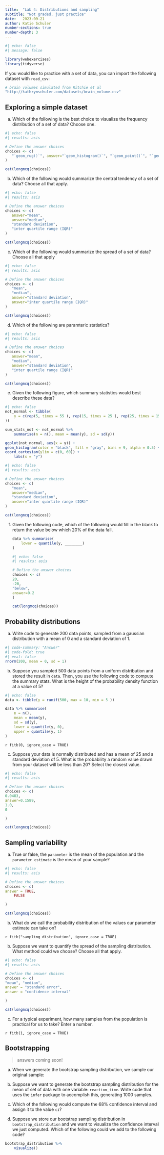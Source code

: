 ```yaml
---
title:  "Lab 4: Distributions and sampling"
subtitle: "Not graded, just practice"
date:   2023-09-21
author: Katie Schuler
number-sections: true
number-depth: 3
---
```


```r
#| echo: false
#| message: false

library(webexercises)
library(tidyverse)
```

If you would like to practice with a set of data, you can import the following dataset with `read_csv`: 

```r
# brain volumes simulated from Ritchie et al
"http://kathrynschuler.com/datasets/brain_volume.csv"
```

## Exploring a simple dataset 

(a) Which of the following is the best choice to visualize the frequency distribution of a set of data? Choose one.


```r
#| echo: false
#| results: asis

# Define the answer choices
choices <- c(
   "`geom_rug()`", answer="`geom_histogram()`", "`geom_point()`", "`geom_smooth()`"
)

cat(longmcq(choices))
```

(b) Which of the following would summarize the central tendency of a set of data? Choose all that apply.

```r
#| echo: false
#| results: asis

# Define the answer choices
choices <- c(
   answer="mean", 
   answer="median", 
   "standard deviation",
   "inter quartile range (IQR)"
)

cat(longmcq(choices))
```

(c) Which of the following would summarize the spread of a set of data? Choose all that apply

```r
#| echo: false
#| results: asis

# Define the answer choices
choices <- c(
   "mean", 
   "median", 
   answer="standard deviation",
   answer="inter quartile range (IQR)"
)

cat(longmcq(choices))
```

(d) Which of the following are paramteric statistics?

```r
#| echo: false
#| results: asis

# Define the answer choices
choices <- c(
   answer="mean", 
   "median", 
   answer="standard deviation",
   "inter quartile range (IQR)"
)

cat(longmcq(choices))
``` 

(e) Given the following figure, which summary statistics would best describe these data? 

```r
#| echo: false
not_normal <- tibble(
    y = c(rep(5, times = 55 ), rep(15, times = 25 ), rep(25, times = 15), rep(32, 5), 42, 55, 62:65, 72:75, 83 
))

sum_stats_not <- not_normal %>%
    summarise(n = n(), mean = mean(y), sd = sd(y))

ggplot(not_normal, aes(x = y)) +
geom_histogram(color = "black", fill = "gray", bins = 9, alpha = 0.5) +
coord_cartesian(ylim = c(0, 60)) +
    labs(x = "y")

```

```r
#| echo: false
#| results: asis

# Define the answer choices
choices <- c(
   "mean", 
   answer="median", 
   "standard deviation",
   answer="inter quartile range (IQR)"
)

cat(longmcq(choices))
``` 


(f) Given the following code, which of the following would fill in the blank to return the value below which 20% of the data fall. 

    ```r
    data %>% summarise(
        lower = quantile(y, ________)
    )
    ```

    ```r
    #| echo: false
    #| results: asis

    # Define the answer choices
    choices <- c(
    20, 
    -20, 
    "below",
    answer=0.2
    )

    cat(longmcq(choices))
    ``` 


## Probability distributions

(a) Write code to generate 200 data points, sampled from a gaussian distribution with a mean of 0 and a standard deviation of 1.

```r
#| code-summary: "Answer"
#| code-fold: true
#| eval: false
rnorm(200, mean = 0, sd = 1)
```

(b) Suppose you sampled 500 data points from a uniform distribution and stored the result in `data`. Then, you use the following code to compute the summary stats. What is the height of the probability density function at a value of 5? 

```r
#| echo: false
data <- tibble(y = runif(500, max = 10, min = 5 ))

```

```r

data %>% summarise(
    n = n(),
    mean = mean(y), 
    sd = sd(y), 
    lower = quantile(y, 0), 
    upper = quantile(y, 1)
)

```

`r fitb(0, ignore_case = TRUE)`

(c) Suppose your data is normally distributed and has a mean of 25 and a standard deviation of 5. What is the probability a random value drawn from your dataset will be less than 20? Select the closest value.

```r
#| echo: false
#| results: asis

# Define the answer choices
choices <- c(
0.0483, 
answer=0.1589, 
1.0, 
0

)

cat(longmcq(choices))
``` 






## Sampling variability

(a) True or false, the `parameter` is the mean of the population and the `parameter estimate` is the mean of your sample? 

```r
#| echo: false
#| results: asis

# Define the answer choices
choices <- c(
answer = TRUE,
    FALSE

)

cat(longmcq(choices))
``` 


(b) What do we call the probability distribution of the values our parameter estimate can take on? 

`r fitb("sampling distribution", ignore_case = TRUE)`

(b) Suppose we want to quantify the spread of the sampling distribution. What method could we choose? Choose all that apply. 

```r
#| echo: false
#| results: asis

# Define the answer choices
choices <- c(
"mean", "median", 
answer = "standard error",
answer = "confidence interval"

)

cat(longmcq(choices))
``` 


(c) For a typical experiment, how many samples from the population is practical for us to take? Enter a number.

`r fitb(1, ignore_case = TRUE)`



## Bootstrapping

> answers coming soon! 

(a) When we generate the bootstrap sampling distribution, we sample our original sample: 



(b) Suppose we want to generate the bootstrap sampling distribution for the mean of set of data with one variable: `reaction_time`. Write code that uses the `infer` package to accomplish this, generating 1000 samples. 

(c) Which of the following would compute the 68% confidence interval and assign it to the value `ci`?

(d) Suppose we store our bootstrap sampling distribution in `bootstrap_distribution` and we want to visualize the confidence interval we just computed.  Which of the following could we add to the following code? 

```r
bootstrap_distribution %>%
    visualize()
```
